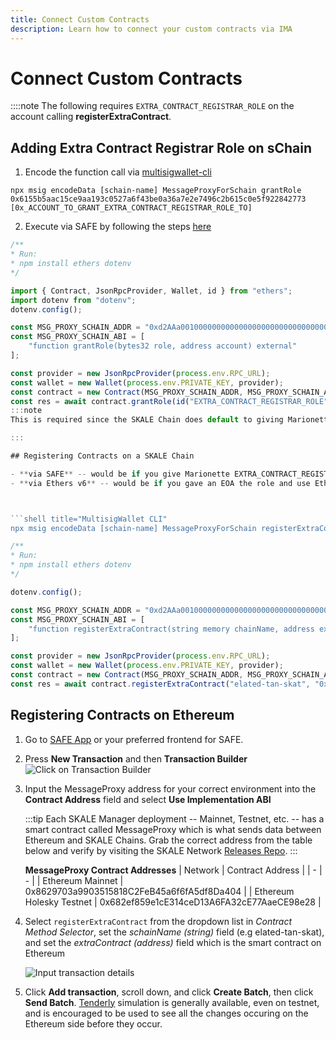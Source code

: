 ```yaml
---
title: Connect Custom Contracts
description: Learn how to connect your custom contracts via IMA
---
```


# Connect Custom Contracts

::::note
The following requires `EXTRA_CONTRACT_REGISTRAR_ROLE` on the account calling **registerExtraContract**.


## Adding Extra Contract Registrar Role on sChain

1. Encode the function call via [multisigwallet-cli](/skale-chain/run-a-skale-chain/using-multisig-wallet-cli)

```shell title="MultisigWallet CLI"
npx msig encodeData [schain-name] MessageProxyForSchain grantRole 0x6155b5aac15ce9aa193c0527a6f43be0a36a7e2e7496c2b615c0e5f922842773 [0x_ACCOUNT_TO_GRANT_EXTRA_CONTRACT_REGISTRAR_ROLE_TO]
```

2. Execute via SAFE by following the steps [here](/skale-chain/run-a-skale-chain/using-safe#submit-transaction-to-safe)

```ts title="Ethers v6 Example"
/**
* Run:
* npm install ethers dotenv
*/

import { Contract, JsonRpcProvider, Wallet, id } from "ethers";
import dotenv from "dotenv";
dotenv.config();

const MSG_PROXY_SCHAIN_ADDR = "0xd2AAa00100000000000000000000000000000000";
const MSG_PROXY_SCHAIN_ABI = [
	"function grantRole(bytes32 role, address account) external"
];

const provider = new JsonRpcProvider(process.env.RPC_URL);
const wallet = new Wallet(process.env.PRIVATE_KEY, provider);
const contract = new Contract(MSG_PROXY_SCHAIN_ADDR, MSG_PROXY_SCHAIN_ABI, wallet);
const res = await contract.grantRole(id("EXTRA_CONTRACT_REGISTRAR_ROLE"), "0x...");
:::note
This is required since the SKALE Chain does default to giving Marionette EXTRA_CONTRACT_REGISTRAR_ROLE

:::

## Registering Contracts on a SKALE Chain

- **via SAFE** -- would be if you give Marionette EXTRA_CONTRACT_REGISTRAR_ROLE on MessageProxyForSchain
- **via Ethers v6** -- would be if you gave an EOA the role and use Ethers



```shell title="MultisigWallet CLI"
npx msig encodeData [schain-name] MessageProxyForSchain registerExtraContract destination-skale-chain-name local-contract-address
```

```ts title="Ethers v6 Example"
/**
* Run:
* npm install ethers dotenv
*/

dotenv.config();

const MSG_PROXY_SCHAIN_ADDR = "0xd2AAa00100000000000000000000000000000000";
const MSG_PROXY_SCHAIN_ABI = [
	"function registerExtraContract(string memory chainName, address extraContract)"
];

const provider = new JsonRpcProvider(process.env.RPC_URL);
const wallet = new Wallet(process.env.PRIVATE_KEY, provider);
const contract = new Contract(MSG_PROXY_SCHAIN_ADDR, MSG_PROXY_SCHAIN_ABI, wallet);
const res = await contract.registerExtraContract("elated-tan-skat", "0x..."); // elated-tan-skat is Europa Mainnet
```



## Registering Contracts on Ethereum

1. Go to [SAFE App](https://safe.global) or your preferred frontend for SAFE.

2. Press **New Transaction** and then **Transaction Builder**
![Click on Transaction Builder](/run-a-skale-chain/safe-transaction-builder.png)

3. Input the MessageProxy address for your correct environment into the **Contract Address** field and select **Use Implementation ABI**

   :::tip
   Each SKALE Manager deployment -- Mainnet, Testnet, etc. -- has a smart contract called MessageProxy which is what sends data between Ethereum and SKALE Chains. Grab the correct address from the table below and verify by visiting the SKALE Network [Releases Repo](https://github.com/skalenetwork/skale-network/tree/master/releases).
   :::

   **MessageProxy Contract Addresses**
   | Network | Contract Address |
   | - | - |
   | Ethereum Mainnet | 0x8629703a9903515818C2FeB45a6f6fA5df8Da404 |
   | Ethereum Holesky Testnet | 0x682ef859e1cE314ceD13A6FA32cE77AaeCE98e28 |

4. Select `registerExtraContract` from the dropdown list in *Contract Method Selector*, set the *schainName (string)* field (e.g elated-tan-skat), and set the *extraContract (address)* field which is the smart contract on Ethereum

   ![Input transaction details](/skale-bridge/custom-contract-ethereum-registration.png)

5. Click **Add transaction**, scroll down, and click **Create Batch**, then click **Send Batch**. [Tenderly](https://tenderly.co/) simulation is generally available, even on testnet, and is encouraged to be used to see all the changes occuring on the Ethereum side before they occur.
